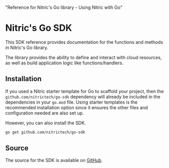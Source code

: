   "Reference for Nitric's Go library - Using Nitric with Go"

# Nitric\'s Go SDK

This SDK reference provides documentation for the functions and methods in Nitric\'s Go library.

The library provides the ability to define and interact with cloud resources, as well as build application logic like functions/handlers.

## Installation

If you used a Nitric starter template for Go to scaffold your project, then the `github.com/nitrictech/go-sdk` dependency will already be included in the dependencies in your `go.mod` file. Using starter templates is the recommended installation option since it ensures the other files and configuration needed are also set up.

However, you can also install the SDK.

```bash
go get github.com/nitrictech/go-sdk
```

## Source

The source for the SDK is available on [GitHub](https://github.com/nitrictech/go-sdk).
